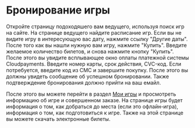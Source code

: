 
# Бронирование игры

Откройте страницу подоходяшего вам ведущего, используя поиск игр на сайте. На странице ведущего найдите расписание игр. Если вы не видите игру в интересующую вас дату, нажмите ссылку "Другие даты". После того как вы нашли нужную вам игру, нажмите "Купить". Введите желаемое количество билетов, и снова нажмите кнопку "Купить". После этого вы увидите всплывающее окно оплаты платежной системы Cloudpayments. Введите номер карты, срок действия, CVC-код. Если потребуется, введите код из СМС и завершите покупку. После этого вы должны увидеть сообщение об успешном бронировании. Также подтверждение бронирования должно прийти на ваш емайл.

После этого вы можете перейти в раздел [Мои игры](/my-games) и просмотреть информацию об игре и совершенном заказе. На странице игры будет информация о том, как добраться до места (если это офлайн-игра), информация о том, как подготовиться к игре. Также на этой странице вы можете скачать электронные билеты.

